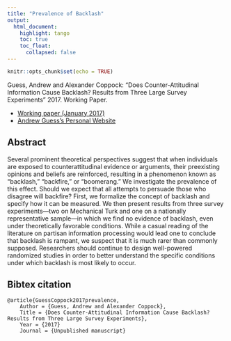```yaml
---
title: "Prevalence of Backlash"
output: 
  html_document:
    highlight: tango
    toc: true
    toc_float:
      collapsed: false
---
```


```r
knitr::opts_chunk$set(echo = TRUE)
```

Guess, Andrew and Alexander Coppock: “Does Counter-Attitudinal Information Cause Backlash? Results from Three Large Survey Experiments” 2017. Working Paper.

- [Working paper (January 2017)](papers/GC_backlash.pdf)
- [Andrew Guess's Personal Website](https://andyguess.com/)


## Abstract

Several prominent theoretical perspectives suggest that when individuals are exposed to counterattitudinal evidence or arguments, their preexisting opinions and beliefs are reinforced, resulting in a phenomenon known as “backlash,” “backfire,” or “boomerang.” We investigate the prevalence of this effect. Should we expect that all attempts to persuade those who disagree will backfire? First, we formalize the concept of backlash and specify how it can be measured. We then present results from three survey experiments—two on Mechanical Turk and one on a nationally representative sample—in which we find no evidence of backlash, even under theoretically favorable conditions. While a casual
reading of the literature on partisan information processing would lead one to conclude that backlash
is rampant, we suspect that it is much rarer than commonly supposed. Researchers should continue
to design well-powered randomized studies in order to better understand the specific conditions under
which backlash is most likely to occur.


## Bibtex citation

```
@article{GuessCoppock2017prevalence,
	Author = {Guess, Andrew and Alexander Coppock},
	Title = {Does Counter-Attitudinal Information Cause Backlash?
Results from Three Large Survey Experiments},
	Year = {2017}
	Journal = {Unpublished manuscript}
```
